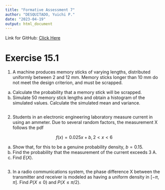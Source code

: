 ```yaml
---
title: "Formative Assessment 7"
author: "DESQUITADO, Yuichi P."
date: "2023-04-19"
output: html_document
---
```


Link for GitHub: [Click Here]()

# Exercise 15.1 

1. A machine produces memory sticks of varying lengths, distributed uniformly between 2 and 12 mm. Memory sticks longer than 10 mm do not meet the design criterion, and must be scrapped.

(a) Calculate the probability that a memory stick will be scrapped.
(b) Simulate 50 memory stick lengths and obtain a histogram of the simulated values. Calculate the simulated mean and variance.

```r



```

2. Students in an electronic engineering laboratory measure current in using an ammeter. Due to several random factors, the measurement X follows the pdf

$$f(x) = 0.025x + b, 2 < x <6$$

(a) Show that, for this to be a genuine probability density, $b = 0.15$.
(b) Find the probability that the measurement of the current exceeds 3 A.
(c) Find $E(X)$.

```r



```

3. In a radio communications system, the phase difference X between the transmitter and receiver is modeled as having a uniform density in $[-\pi, \pi]$. Find $P(X \le 0)$ and $P(X \le \pi/2)$.